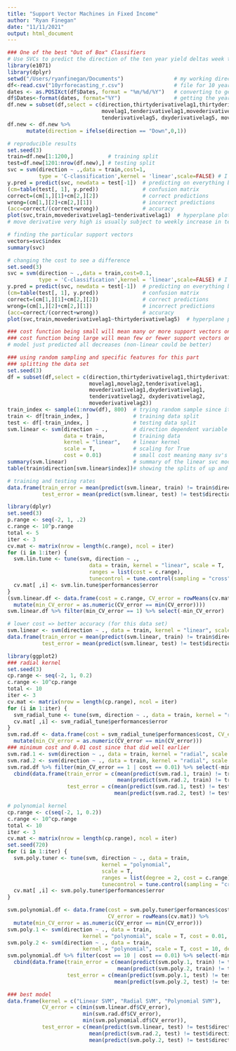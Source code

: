 ```yaml
---
title: "Support Vector Machines in Fixed Income"
author: "Ryan Finegan"
date: "11/11/2021"
output: html_document
---
```


```r
### One of the best "Out of Box" Classifiers
# Use SVCs to predict the direction of the ten year yield deltas week to week
library(e1071)
library(dplyr)
setwd("/Users/ryanfinegan/Documents")                # my working directory
df<-read.csv("10yrforecasting_r.csv")                # file for 10 year prediction
dates <- as.POSIXct(df$Dates, format = "%m/%d/%Y")   # converting to get just the year
df$Dates<-format(dates, format="%Y")                 # getting the year in dates
df.new = subset(df,select = c(direction,thirtyderivativelag1,thirtyderivativelag5,
                              movelag1,tenderivativelag1,movederivativelag1,dxyderivativelag1,
                              tenderivativelag5, dxyderivativelag5, movederivativelag5))
df.new <- df.new %>%
      mutate(direction = ifelse(direction == "Down",0,1))
```

```r
# reproducible results
set.seed(3)
train=df.new[1:1200,]           # training split
test=df.new[1201:nrow(df.new),] # testing split
svc = svm(direction ~ .,data = train,cost=1,
          type = 'C-classification',kernel = 'linear',scale=FALSE) # I didn't standardize the data
y.pred = predict(svc, newdata = test[-1])  # predicting on everything but the target direction
(cm=table(test[, 1], y.pred))              # confusion matrix
correct=(cm[1,][1]+cm[2,][2])              # correct predictions
wrong=(cm[1,][2]+cm[2,][1])                # incorrect predictions
(acc=correct/(correct+wrong))              # accuracy
plot(svc,train,movederivativelag1~tenderivativelag1)  # hyperplane plot given move derivative and ten year derivative
# move derivative very high is usually subject to weekly increase in ten year
```

```r
# finding the particular support vectors 
vectors=svc$index
summary(svc)
```

```r
# changing the cost to see a difference
set.seed(3)
svc = svm(direction ~ .,data = train,cost=0.1,
          type = 'C-classification',kernel = 'linear',scale=FALSE) # I didn't standardize the data
y.pred = predict(svc, newdata = test[-1])  # predicting on everything but the target direction
(cm=table(test[, 1], y.pred))              # confusion matrix
correct=(cm[1,][1]+cm[2,][2])              # correct predictions
wrong=(cm[1,][2]+cm[2,][1])                # incorrect predictions
(acc=correct/(correct+wrong))              # accuracy
plot(svc,train,movederivativelag1~thirtyderivativelag5)  # hyperplane plot given move derivative and ten year derivative

### cost function being small will mean many or more support vectors on or violating the margin
### cost function being large will mean few or fewer support vectors on or violating the margin
# model just predicted all decreases (non-linear could be better)
```




```r
### using random sampling and specific features for this part
### splitting the data set
set.seed(3)
df = subset(df,select = c(direction,thirtyderivativelag1,thirtyderivativelag2,
                          movelag1,movelag2,tenderivativelag1,
                          movederivativelag1,dxyderivativelag1,
                          tenderivativelag2, dxyderivativelag2, 
                          movederivativelag2))
train_index <- sample(1:nrow(df), 800)  # trying random sample since it's classification
train <- df[train_index, ]              # training data split
test <- df[-train_index, ]              # testing data split
svm.linear <- svm(direction ~ .,        # direction dependent variable
                  data = train,         # training data 
                  kernel = "linear",    # linear kernel
                  scale = T,            # scaling for True
                  cost = 0.01)          # small cost meaning many sv's on margin/violating margin
summary(svm.linear)                     # summary of the linear svc model
table(train$direction[svm.linear$index])# showing the splits of up and down in the training data
```

```r
# training and testing rates
data.frame(train_error = mean(predict(svm.linear, train) != train$direction), 
           test_error = mean(predict(svm.linear, test) != test$direction))
```

```r
library(dplyr)
set.seed(3)
p.range <- seq(-2, 1, .2)
c.range <- 10^p.range
total <- 5
iter <- 3
cv.mat <- matrix(nrow = length(c.range), ncol = iter)
for (i in 1:iter) {
  svm.lin.tune <- tune(svm, direction ~ ., 
                          data = train, kernel = "linear", scale = T, 
                          ranges = list(cost = c.range), 
                          tunecontrol = tune.control(sampling = "cross", cross = total))
  cv.mat[ ,i] <- svm.lin.tune$performances$error
}
(svm.linear.df <- data.frame(cost = c.range, CV_error = rowMeans(cv.mat)) %>%
  mutate(min_CV_error = as.numeric(CV_error == min(CV_error))))
svm.linear.df %>% filter(min_CV_error == 1) %>% select(-min_CV_error) 
```

```r
# lower cost => better accuracy (for this data set)
svm.linear <- svm(direction ~ ., data = train, kernel = "linear", scale = T, cost = 10^-0.8)
data.frame(train_error = mean(predict(svm.linear, train) != train$direction), 
           test_error = mean(predict(svm.linear, test) != test$direction))
```

```r
library(ggplot2)
### radial kernel 
set.seed(3)
cp.range <- seq(-2, 1, 0.2)
c.range <- 10^cp.range
total <- 10
iter <- 3
cv.mat <- matrix(nrow = length(cp.range), ncol = iter)
for (i in 1:iter) {
  svm_radial_tune <- tune(svm, direction ~ ., data = train, kernel = "radial", scale = T, ranges = list(cost = c.range), tunecontrol = tune.control(sampling = "cross", cross = total))
  cv.mat[ ,i] <- svm_radial_tune$performances$error
}
svm.rad.df <- data.frame(cost = svm_radial_tune$performances$cost, CV_error = rowMeans(cv.mat)) %>%
  mutate(min_CV_error = as.numeric(CV_error == min(CV_error)))
### minimum cost and 0.01 cost since that did well earlier
svm.rad.1 <- svm(direction ~ ., data = train, kernel = "radial", scale = T, cost = 0.01)
svm.rad.2 <- svm(direction ~ ., data = train, kernel = "radial", scale = T, cost = 1)
svm.rad.df %>% filter(min_CV_error == 1 | cost == 0.01) %>% select(-min_CV_error) %>%
  cbind(data.frame(train_error = c(mean(predict(svm.rad.1, train) != train$direction), 
                                   mean(predict(svm.rad.2, train) != train$direction)), 
                   test_error = c(mean(predict(svm.rad.1, test) != test$direction), 
                                  mean(predict(svm.rad.2, test) != test$direction))))
```

```r
# polynomial kernel
cp.range <- c(seq(-2, 1, 0.2))
c.range <- 10^cp.range
total <- 10
iter <- 3
cv.mat <- matrix(nrow = length(cp.range), ncol = iter)
set.seed(720)
for (i in 1:iter) {
  svm.poly.tuner <- tune(svm, direction ~ ., data = train, 
                              kernel = "polynomial", 
                              scale = T, 
                              ranges = list(degree = 2, cost = c.range), 
                              tunecontrol = tune.control(sampling = "cross", cross = total))
  cv.mat[ ,i] <- svm.poly.tuner$performances$error
}

svm.polynomial.df <- data.frame(cost = svm.poly.tuner$performances$cost, 
                                CV_error = rowMeans(cv.mat)) %>%
  mutate(min_CV_error = as.numeric(CV_error == min(CV_error)))
svm.poly.1 <- svm(direction ~ ., data = train, 
                        kernel = "polynomial", scale = T, cost = 0.01, degree = 2)
svm.poly.2 <- svm(direction ~ ., data = train, 
                        kernel = "polynomial", scale = T, cost = 10, degree = 2)
svm.polynomial.df %>% filter(cost == 10 | cost == 0.01) %>% select(-min_CV_error) %>%
  cbind(data.frame(train_error = c(mean(predict(svm.poly.1, train) != train$direction), 
                                   mean(predict(svm.poly.2, train) != train$direction)), 
                   test_error = c(mean(predict(svm.poly.1, test) != test$direction), 
                                  mean(predict(svm.poly.2, test) != test$direction))))
```

```r
### best model 
data.frame(kernel = c("Linear SVM", "Radial SVM", "Polynomial SVM"),
           CV_error = c(min(svm.linear.df$CV_error), 
                        min(svm.rad.df$CV_error), 
                        min(svm.polynomial.df$CV_error)), 
           test_error = c(mean(predict(svm.linear, test) != test$direction), 
                          mean(predict(svm.rad.2, test) != test$direction), 
                          mean(predict(svm.poly.2, test) != test$direction)))
```

